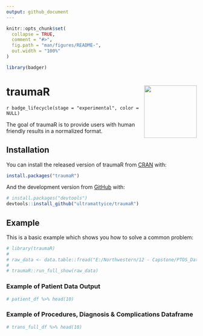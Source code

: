 ```yaml
---
output: github_document
---
```


<!-- README.md is generated from README.Rmd. Please edit that file -->

```r
knitr::opts_chunk$set(
  collapse = TRUE,
  comment = "#>",
  fig.path = "man/figures/README-",
  out.width = "100%"
)

library(badger)
```

# traumaR  <img src='man/figures/logo.png' align="right" height="139" />

<!-- badges: start -->
`r badge_lifecycle(stage = "experimental", color = NULL)`
<!-- `r badge_bioc_download("traumaR", "total", "blue", "total")` -->
<!-- badges: end -->

The goal of traumaR is to provide users with human friendly results in a normalized format.

## Installation

You can install the released version of traumaR from [CRAN](https://CRAN.R-project.org) with:

``` r
install.packages("traumaR")
```

And the development version from [GitHub](https://github.com/) with:

``` r
# install.packages("devtools")
devtools::install_github("ultramattyice/traumaR")
```
## Example

This is a basic example which shows you how to solve a common problem:

```r
# library(traumaR)
# 
# raw_data <- data.table::fread("E:/Northwestern/12 - Capstone/PTOS_Data_toy.csv", na.strings = c("<unk>", "", "<n/a>"))
# 
# traumaR::run_full_show(raw_data)

```

### Example of Patient Data Output

```r
# patient_df %>% head(10)
```

### Example of Procedures, Diagnosis & Complications Dataframe

```r
# trans_full_df %>% head(10)
```



